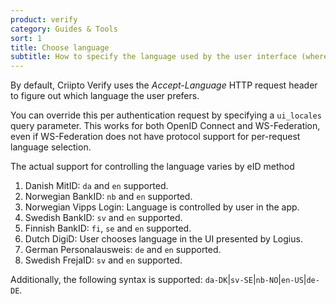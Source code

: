 ```yaml
---
product: verify
category: Guides & Tools
sort: 1
title: Choose language
subtitle: How to specify the language used by the user interface (where supported)
---
```


By default, Criipto Verify uses the _Accept-Language_ HTTP request header to figure out which language the user prefers.

You can override this per authentication request by specifying a `ui_locales` query parameter. This works for both OpenID Connect and WS-Federation, even if WS-Federation does not have protocol support for per-request language selection.

The actual support for controlling the language varies by eID method

1. Danish MitID: `da` and `en` supported.
2. Norwegian BankID: `nb` and `en` supported.
3. Norwegian Vipps Login: Language is controlled by user in the app.
4. Swedish BankID: `sv` and `en` supported.
5. Finnish BankID: `fi`, `se` and `en` supported.
6. Dutch DigiD: User chooses language in the UI presented by Logius.
7. German Personalausweis: `de` and `en` supported.
8. Swedish FrejaID: `sv` and `en` supported.

Additionally, the following syntax is supported: `da-DK`|`sv-SE`|`nb-NO`|`en-US`|`de-DE`.
